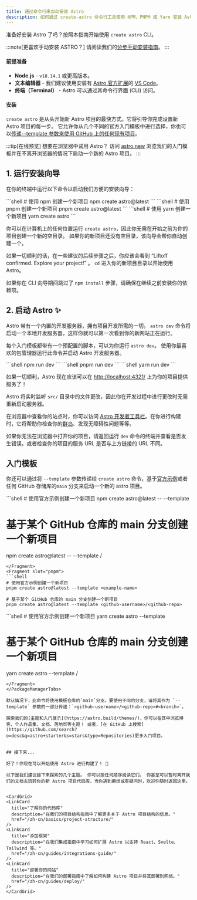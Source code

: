 ```yaml
---
title: 通过命令行来自动安装 Astro
description: 如何通过 create-astro 命令行工具使用 NPM、PNPM 或 Yarn 安装 Astro。
---
```


准备好安装 Astro 了吗？按照本指南开始使用 `create astro` CLI。

:::note[更喜欢手动安装 ASTRO？]
请阅读我们的[分步手动安装指南](/zh-cn/install/manual/)。
:::

#### 前提准备

- **Node.js** - `v18.14.1` 或更高版本。
- **文本编辑器** - 我们建议使用安装有 [Astro 官方扩展](https://marketplace.visualstudio.com/items?itemName=astro-build.astro-vscode)的 [VS Code](https://code.visualstudio.com/)。
- **终端（Terminal）** - Astro 可以通过其命令行界面 (CLI) 访问。

#### 安装

`create astro` 是从头开始新 Astro 项目的最快方式。它将引导你完成设置新 Astro 项目的每一步。 它允许你从几个不同的官方入门模板中进行选择，你也可以[传递--template 参数来使用 GitHub 上的任何现有项目](#入门模板)。

:::tip[在线预览]
想要在浏览器中试用 Astro？ 访问 [astro.new](https://astro.new/) 浏览我们的入门模板并在不离开浏览器的情况下启动一个新的 Astro 项目。
:::

## 1. 运行安装向导

在你的终端中运行以下命令以启动我们方便的安装向导：

<PackageManagerTabs>
  <Fragment slot="npm">
  ```shell
  # 使用 npm 创建一个新项目
  npm create astro@latest
  ```
  </Fragment>
  <Fragment slot="pnpm">
  ```shell
  # 使用 pnpm 创建一个新项目
  pnpm create astro@latest
  ```
  </Fragment>
  <Fragment slot="yarn">
  ```shell
  # 使用 yarn 创建一个新项目
  yarn create astro
  ```
  </Fragment>
</PackageManagerTabs>

你可以在计算机上的任何位置运行 `create astro`，因此你无需在开始之前为你的项目创建一个新的空目录。 如果你的新项目还没有空目录，该向导会帮你自动创建一个。

如果一切顺利的话，在一些建议的后续步骤之后，你应该会看到 “Liftoff confirmed. Explore your project!” 。 `cd` 进入你的新项目目录以开始使用 Astro。

如果你在 CLI 向导期间跳过了 `npm install` 步骤，请确保在继续之前安装你的依赖项。

## 2. 启动 Astro ✨

Astro 带有一个内置的开发服务器，拥有项目开发所需的一切。 `astro dev` 命令将启动一个本地开发服务器，这样你就可以第一次看到你的新网站正在运行。

每个入门模板都带有一个预配置的脚本，可以为你运行 `astro dev`。 使用你最喜欢的包管理器运行此命令并启动 Astro 开发服务器。

<PackageManagerTabs>
  <Fragment slot="npm">
  ```shell
  npm run dev
  ```
  </Fragment>
  <Fragment slot="pnpm">
  ```shell
  pnpm run dev
  ```
  </Fragment>
  <Fragment slot="yarn">
  ```shell
  yarn run dev
  ```
  </Fragment>
</PackageManagerTabs>


如果一切顺利，Astro 现在应该可以在 [http://localhost:4321/](http://localhost:4321/) 上为你的项目提供服务了！

Astro 将实时监听 `src/` 目录中的文件更改，因此你在开发过程中进行更改时无需重新启动服务器。

在浏览器中查看你的站点时，你可以访问 [Astro 开发者工具栏](/zh-cn/reference/configuration-reference/#开发工具栏选项)。在你进行构建时，它将帮助你检查你的[群岛](/zh-cn/concepts/islands/)、发现无障碍性问题等等。

如果你无法在浏览器中打开你的项目，请返回运行 `dev` 命令的终端并查看是否发生错误，或者检查你的项目的服务 URL 是否与​上方​链接的 URL 不同。

## 入门模板

你还可以通过将 `--template` 参数传递给 `create astro` 命令，基于[官方示例](https://github.com/withastro/astro/tree/main/examples)或者任何 GitHub 存储库的`main` 分支来启动一个新的 astro 项目。

<PackageManagerTabs>
  <Fragment slot="npm">
  ```shell
  # 使用官方示例创建一个新项目
  npm create astro@latest -- --template <example-name>

  # 基于某个 GitHub 仓库的 main 分支创建一个新项目
  npm create astro@latest -- --template <github-username>/<github-repo>
  ```
  </Fragment>
  <Fragment slot="pnpm">
  ```shell
  # 使用官方示例创建一个新项目
  pnpm create astro@latest --template <example-name>
  
  # 基于某个 GitHub 仓库的 main 分支创建一个新项目
  pnpm create astro@latest --template <github-username>/<github-repo>
  ```
  </Fragment>
  <Fragment slot="yarn">
  ```shell
  # 使用官方示例创建一个新项目
  yarn create astro --template <example-name>
  
  # 基于某个 GitHub 仓库的 main 分支创建一个新项目
  yarn create astro --template <github-username>/<github-repo>
  ```
  </Fragment>
</PackageManagerTabs>

默认情况下，此命令将使用模板仓库的`main`分支。要使用不同的分支，请将其作为 `--template` 参数的一部分传递：`<github-username>/<github-repo>#<branch>`。

探索我们的[主题和入门展示](https://astro.build/themes/)，你可以在其中浏览博客、个人作品集、文档、落地页等主题！ 或者，[在 GitHub 上搜索](https://github.com/search?o=desc&q=astro+starter&s=stars&type=Repositories)更多入门项目。


## 接下来...

好了！你现在可以开始使用 Astro 进行构建了！ 🥳

以下是我们建议接下来探索的几个主题。 你可以按任何顺序阅读它们。 你甚至可以暂时离开我们的文档去玩转你的新 Astro 项目代码库，当你遇到麻烦或有疑问时，欢迎你随时返回这里。


<CardGrid>
  <LinkCard
    title="了解你的代码库"
    description="在我们的项目结构指南中了解更多关于 Astro 项目结构的信息。"
    href="/zh-cn/basics/project-structure/"
  />
  <LinkCard
    title="添加框架"
    description="在我们集成指南中学习如何扩展 Astro 以支持 React、Svelte、Tailwind 等。"
    href="/zh-cn/guides/integrations-guide/"
  />
  <LinkCard
    title="部署你的网站"
    description="在我们的部署指南中了解如何构建 Astro 项目并将其部署到网络。"
    href="/zh-cn/guides/deploy/"
  />
</CardGrid>
